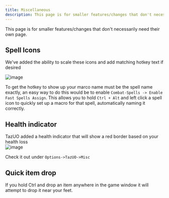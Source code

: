 ```yaml
---
title: Miscellaneous
description: This page is for smaller features/changes that don't necessarily need their own page.
---
```


This page is for smaller features/changes that don't necessarily need their own page.

## Spell Icons
We've added the ability to scale these icons and add matching hotkey text if desired  

![image](https://user-images.githubusercontent.com/3859393/234708020-724e96d7-73ad-45d0-86b1-950cf8a9bcca.png)  

To get the hotkey to show up your marco name must be the spell name exactly, an easy way to do this would be to enable `Combat-Spells -> Enable Fast Spells Assign`. This allows you to hold `Ctrl + Alt` and left click a spell icon to quickly set up a macro for that spell, automatically naming it correctly.

## Health indicator
TazUO added a health indicator that will show a red border based on your health loss  
![image](https://github.com/bittiez/TazUO/assets/3859393/4e5916df-9a77-4662-9f3e-d45c96505c85)

Check it out under `Options->TazUO->Misc`  

## Quick item drop
If you hold Ctrl and drop an item anywhere in the game window it will attempt to drop it near your feet.